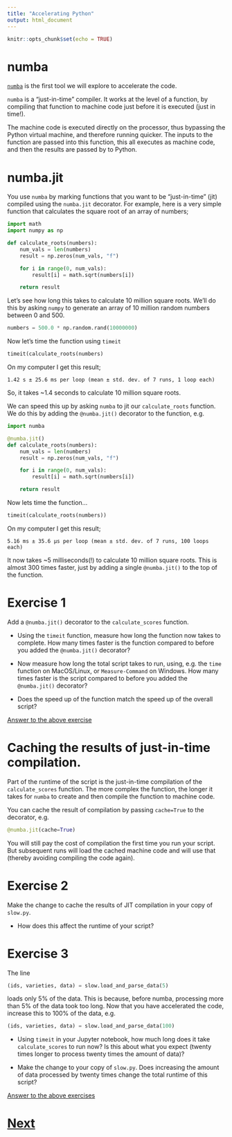 ```yaml
---
title: "Accelerating Python"
output: html_document
---
```


```r
knitr::opts_chunk$set(echo = TRUE)
```

# numba

[`numba`](https://numba.readthedocs.io/en/stable/) is the first tool
we will explore to accelerate the code.

`numba` is a "just-in-time" compiler. It works at the level of a function,
by compiling that function to machine code just before it is executed
(just in time!).

The machine code is executed directly on the processor, thus bypassing
the Python virtual machine, and therefore running quicker. The inputs
to the function are passed into this function, this all executes as
machine code, and then the results are passed by to Python.

# numba.jit

You use `numba` by marking functions that you want to be "just-in-time"
(jit) compiled using the `numba.jit` decorator. For example, here is
a very simple function that calculates the square root of an array
of numbers;

```python
import math
import numpy as np

def calculate_roots(numbers):
    num_vals = len(numbers)
    result = np.zeros(num_vals, "f")

    for i in range(0, num_vals):
        result[i] = math.sqrt(numbers[i])

    return result
```

Let's see how long this takes to calculate 10 million square roots. We'll
do this by asking `numpy` to generate an array of 10 million random numbers
between 0 and 500.

```python
numbers = 500.0 * np.random.rand(10000000)
```

Now let's time the function using `timeit`

```python
timeit(calculate_roots(numbers)
```

On my computer I get this result;

```
1.42 s ± 25.6 ms per loop (mean ± std. dev. of 7 runs, 1 loop each)
```

So, it takes ~1.4 seconds to calculate 10 million square roots.

We can speed this up by asking `numba` to jit our `calculate_roots`
function. We do this by adding the `@numba.jit()` decorator to the
function, e.g.

```python
import numba

@numba.jit()
def calculate_roots(numbers):
    num_vals = len(numbers)
    result = np.zeros(num_vals, "f")

    for i in range(0, num_vals):
        result[i] = math.sqrt(numbers[i])

    return result
```

Now lets time the function...

```python
timeit(calculate_roots(numbers))
```

On my computer I get this result;

```
5.16 ms ± 35.6 µs per loop (mean ± std. dev. of 7 runs, 100 loops each)
```

It now takes ~5 milliseconds(!) to calculate 10 million square roots.
This is almost 300 times faster, just by adding a single `@numba.jit()`
to the top of the function.

# Exercise 1

Add a `@numba.jit()` decorator to the `calculate_scores` function.

* Using the `timeit` function, measure how long the function now takes to complete.
  How many times faster is the function compared to before you added
  the `@numba.jit()` decorator?

* Now measure how long the total script takes to run, using, e.g.
  the `time` function on MacOS/Linux, or `Measure-Command` on Windows.
  How many times faster is the script compared to before you added
  the `@numba.jit()` decorator?

* Does the speed up of the function match the speed up of the
  overall script?

[Answer to the above exercise](numba_answer.html)

# Caching the results of just-in-time compilation.

Part of the runtime of the script is the just-in-time compilation
of the `calculate_scores` function. The more complex the function,
the longer it takes for `numba` to create and then compile the
function to machine code.

You can cache the result of compilation by passing `cache=True` to the
decorator, e.g.

```python
@numba.jit(cache=True)
```

You will still pay the cost of compilation the first time you run your script.
But subsequent runs will load the cached machine code and will use that
(thereby avoiding compiling the code again).

# Exercise 2

Make the change to cache the results of JIT compilation in your copy of
`slow.py`.

* How does this affect the runtime of your script?

# Exercise 3

The line

```python
(ids, varieties, data) = slow.load_and_parse_data(5)
```

loads only 5% of the data. This is because, before numba, processing more
than 5% of the data took too long. Now that you have accelerated the code,
increase this to 100% of the data, e.g.

```python
(ids, varieties, data) = slow.load_and_parse_data(100)
```

* Using `timeit` in your Jupyter notebook, how much long does it take
`calculate_scores` to run now? Is this about what you expect (twenty
times longer to process twenty times the amount of data)?

* Make the change to your copy of `slow.py`. Does increasing the amount of
data processed by twenty times change the total runtime of this script?

[Answer to the above exercises](numba_answer.html)

# [Next](parallel_numba.html)
